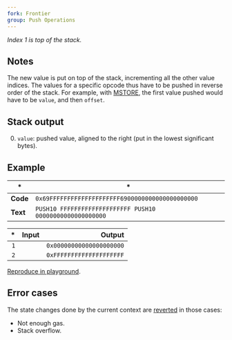```yaml
---
fork: Frontier
group: Push Operations
---
```


_Index 1 is top of the stack._

## Notes

The new value is put on top of the stack, incrementing all the other value indices. The values for a specific opcode thus have to be pushed in reverse order of the stack. For example, with [MSTORE](/#52), the first value pushed would have to be `value`, and then `offset`.

## Stack output

0. `value`: pushed value, aligned to the right (put in the lowest significant bytes).

## Example

| \*       | \*                                                        |
| -------- | --------------------------------------------------------- |
| **Code** | `0x69FFFFFFFFFFFFFFFFFFFF6900000000000000000000`          |
| **Text** | `PUSH10 FFFFFFFFFFFFFFFFFFFF PUSH10 00000000000000000000` |

|  \* | Input |                   Output |
| --: | ----: | -----------------------: |
| `1` |       | `0x00000000000000000000` |
| `2` |       | `0xFFFFFFFFFFFFFFFFFFFF` |

[Reproduce in playground](/playground?unit=Wei&codeType=Mnemonic&code='zx~~~~~%5Cnz'~FFFFzPUSH10%200%01z~_).

## Error cases

The state changes done by the current context are [reverted](#FD) in those cases:

- Not enough gas.
- Stack overflow.
